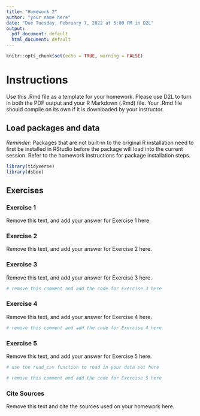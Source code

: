 ```yaml
---
title: "Homework 2"
author: "your name here"
date: "Due Tuesday, February 7, 2022 at 5:00 PM in D2L"
output:
  pdf_document: default
  html_document: default
---
```


```r
knitr::opts_chunk$set(echo = TRUE, warning = FALSE)
```

# Instructions

Use this .Rmd file as a template for your homework. Please use D2L to turn in both the PDF output and your R Markdown (.Rmd) file. Your .Rmd file should compile on its own if it is downloaded by your instructor.

## Load packages and data

_Reminder_: Packages that are not built-in to the original R installation need to first be installed in RStudio before the package will load into the current session. Refer to the homework instructions for package installation steps.

```r
library(tidyverse)
library(dsbox)
```

## Exercises

### Exercise 1

Remove this text, and add your answer for Exercise 1 here.

### Exercise 2

Remove this text, and add your answer for Exercise 2 here.

### Exercise 3

Remove this text, and add your answer for Exercise 3 here.

```r
# remove this comment and add the code for Exercise 3 here
```

### Exercise 4

Remove this text, and add your answer for Exercise 4 here.

```r
# remove this comment and add the code for Exercise 4 here
```

### Exercise 5

Remove this text, and add your answer for Exercise 5 here.

```r
# use the read_csv function to read in your data set here
```

```r
# remove this comment and add the code for Exercise 5 here
```


### Cite Sources

Remove this text and cite the sources used on your homework here.